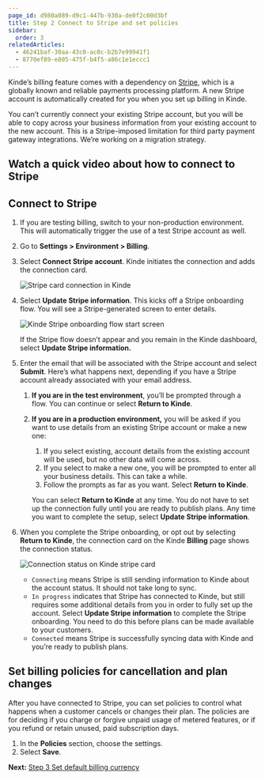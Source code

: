 ```yaml
---
page_id: d980a089-d9c1-447b-930a-de0f2c00d3bf
title: Step 2 Connect to Stripe and set policies
sidebar:
  order: 3
relatedArticles:
  - 46241baf-30aa-43c0-ac0c-b2b7e99941f1
  - 8770ef89-e805-475f-b4f5-a86c1e1eccc1
---
```


Kinde’s billing feature comes with a dependency on [Stripe](https://stripe.com), which is a globally known and reliable payments processing platform. A new Stripe account is automatically created for you when you set up billing in Kinde.

<Aside type="warning">

You can’t currently connect your existing Stripe account, but you will be able to copy across your business information from your existing account to the new account. This is a Stripe-imposed limitation for third party payment gateway integrations. We’re working on a migration strategy.

</Aside>

## Watch a quick video about how to connect to Stripe

<YoutubeVideo videoId="TgYfXe2qrs" videoTitle="Connect to Stripe"/>

## Connect to Stripe

1. If you are testing billing, switch to your non-production environment. This will automatically trigger the use of a test Stripe account as well.
2. Go to **Settings > Environment > Billing**.
3. Select **Connect Stripe account**. Kinde initiates the connection and adds the connection card.

   ![Stripe card connection in Kinde](https://imagedelivery.net/skPPZTHzSlcslvHjesZQcQ/f3797997-6681-41c8-a297-4a962d5d0500/public)

4. Select **Update Stripe information**. This kicks off a Stripe onboarding flow. You will see a Stripe-generated screen to enter details.

   ![Kinde Stripe onboarding flow start screen](https://imagedelivery.net/skPPZTHzSlcslvHjesZQcQ/71b08393-f43d-4f91-3268-7501e08d3f00/public)

   <Aside>

   If the Stripe flow doesn’t appear and you remain in the Kinde dashboard, select **Update Stripe information.**

   </Aside>

5. Enter the email that will be associated with the Stripe account and select **Submit**. Here’s what happens next, depending if you have a Stripe account already associated with your email address.

   1. **If you are in the test environment**, you’ll be prompted through a flow. You can continue or select **Return to Kinde**.
   2. **If you are in a production environment,** you will be asked if you want to use details from an existing Stripe account or make a new one:

      1. If you select existing, account details from the existing account will be used, but no other data will come across.
      2. If you select to make a new one, you will be prompted to enter all your business details. This can take a while.
      3. Follow the prompts as far as you want. Select **Return to Kinde**.

      <Aside>

      You can select **Return to Kinde** at any time. You do not have to set up the connection fully until you are ready to publish plans. Any time you want to complete the setup, select **Update Stripe information**.

      </Aside>

6. When you complete the Stripe onboarding, or opt out by selecting **Return to Kinde**, the connection card on the Kinde **Billing** page shows the connection status.

   ![Connection status on Kinde stripe card](https://imagedelivery.net/skPPZTHzSlcslvHjesZQcQ/f4eb395b-069e-42c3-ab4f-d78cc52e8800/public)

   - `Connecting` means Stripe is still sending information to Kinde about the account status. It should not take long to sync.
   - `In progress` indicates that Stripe has connected to Kinde, but still requires some additional details from you in order to fully set up the account. Select **Update Stripe information** to complete the Stripe onboarding. You need to do this before plans can be made available to your customers.
   - `Connected` means Stripe is successfully syncing data with Kinde and you’re ready to publish plans.

## Set billing policies for cancellation and plan changes

After you have connected to Stripe, you can set policies to control what happens when a customer cancels or changes their plan. The policies are for deciding if you charge or forgive unpaid usage of metered features, or if you refund or retain unused, paid subscription days.

1. In the **Policies** section, choose the settings.
2. Select **Save**.

**Next:** [Step 3 Set default billing currency](/billing/get-started/default-billing-currency/)
